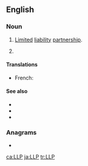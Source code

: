 ==English==
{{slim-wikipedia}}

===Noun===
{{en-noun}}

# {{label|en|business|legal}} [[limited|Limited]] [[liability]] [[partnership]].
# {{label|en|computing}} {{initialism of|Laser light plane|lang=en}}

====Translations====
{{trans-top|limited liability partnership}}
* French: {{t|fr|S.R.L.}}
{{trans-mid}}
{{trans-bottom}}

{{trans-top|laser light plane}}
{{trans-mid}}
{{trans-bottom}}

====See also====
* {{l|en|LP}}
* {{l|en|LLLP}}
* {{l|en|LLC}}

===Anagrams===
* {{l|en|PLL}}

[[ca:LLP]]
[[ja:LLP]]
[[tr:LLP]]